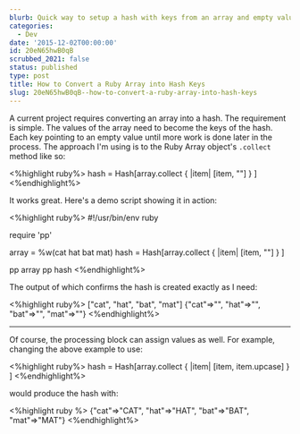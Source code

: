 ```yaml
---
blurb: Quick way to setup a hash with keys from an array and empty values.
categories:
  - Dev
date: '2015-12-02T00:00:00'
id: 20eN65hwB0qB
scrubbed_2021: false
status: published
type: post
title: How to Convert a Ruby Array into Hash Keys
slug: 20eN65hwB0qB--how-to-convert-a-ruby-array-into-hash-keys
---
```


A current project requires converting an array into a hash. The requirement is simple. The values of the array need to become the keys of the hash. Each key pointing to an empty value until more work is done later in the process. The approach I'm using is to the Ruby Array object's `.collect` method like so:

<%highlight ruby%>
hash = Hash[array.collect { |item| [item, ""] } ]
<%endhighlight%>

It works great. Here's a demo script showing it in action:

<%highlight ruby%>
#!/usr/bin/env ruby

require 'pp'

array = %w(cat hat bat mat)
hash = Hash[array.collect { |item| [item, ""] } ]

pp array
pp hash
<%endhighlight%>

The output of which confirms the hash is created exactly as I need:

<%highlight ruby%>
["cat", "hat", "bat", "mat"]
{"cat"=>"", "hat"=>"", "bat"=>"", "mat"=>""}
<%endhighlight%>

---

Of course, the processing block can assign values as well. For example, changing the above example to use:

<%highlight ruby%>
hash = Hash[array.collect { |item| [item, item.upcase] } ]
<%endhighlight%>

would produce the hash with:

<%highlight ruby %>
{"cat"=>"CAT", "hat"=>"HAT", "bat"=>"BAT", "mat"=>"MAT"}
<%endhighlight%>
